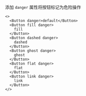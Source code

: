 添加 `danger` 属性将按钮标记为危险操作

```tsx
<>
  <Button danger>default</Button>
  <Button fill danger>
    fill
  </Button>
  <Button dashed danger>
    dashed
  </Button>
  <Button ghost danger>
    ghost
  </Button>
  <Button flat danger>
    flat
  </Button>
  <Button link danger>
    link
  </Button>
</>
```